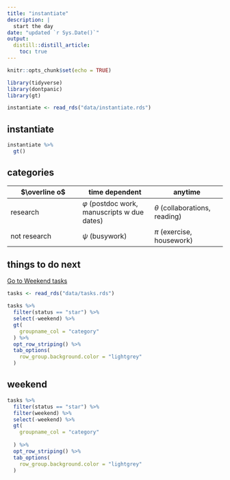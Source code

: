 ```yaml
---
title: "instantiate"
description: |
  start the day
date: "updated `r Sys.Date()`"
output: 
  distill::distill_article:
    toc: true
---
```


```r
knitr::opts_chunk$set(echo = TRUE)
```


```r
library(tidyverse)
library(dontpanic)
library(gt)

instantiate <- read_rds("data/instantiate.rds")

```


## instantiate

```r

instantiate %>% 
  gt() 

```


## categories

$\overline o$ | time dependent | anytime 
-|-|- 
research | $\varphi$ (postdoc work, manuscripts w due dates) | $\theta$ (collaborations, reading) 
not research | $\psi$ (busywork) | $\pi$ (exercise, housework)


## things to do next

[Go to Weekend tasks](#weekend)

```r
tasks <- read_rds("data/tasks.rds")

tasks %>% 
  filter(status == "star") %>%
  select(-weekend) %>% 
  gt(
    groupname_col = "category"
  ) %>% 
  opt_row_striping() %>% 
  tab_options(
    row_group.background.color = "lightgrey"
  ) 

```

## weekend

```r
tasks %>% 
  filter(status == "star") %>% 
  filter(weekend) %>% 
  select(-weekend) %>% 
  gt(
    groupname_col = "category"
    
  ) %>% 
  opt_row_striping() %>% 
  tab_options(
    row_group.background.color = "lightgrey"
  )


```



